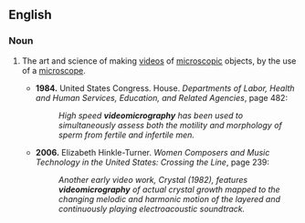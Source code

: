 ==English==

===Noun===
{{en-noun|-}}

# {{arts}} {{science}} The art and science of making [[videos]] of [[microscopic]] objects, by the use of a [[microscope]].
#* '''1984.''' United States Congress. House. ''Departments of Labor, Health and Human Services, Education, and Related Agencies'', page 482:
#*: ''High speed '''videomicrography''' has been used to simultaneously assess both the motility and morphology of sperm from fertile and infertile men.''
#* '''2006.''' Elizabeth Hinkle-Turner. ''Women Composers and Music Technology in the United States: Crossing the Line'', page 239:
#*: ''Another early video work, Crystal (1982), features '''videomicrography''' of actual crystal growth mapped to the changing melodic and harmonic motion of the layered and continuously playing electroacoustic soundtrack.''